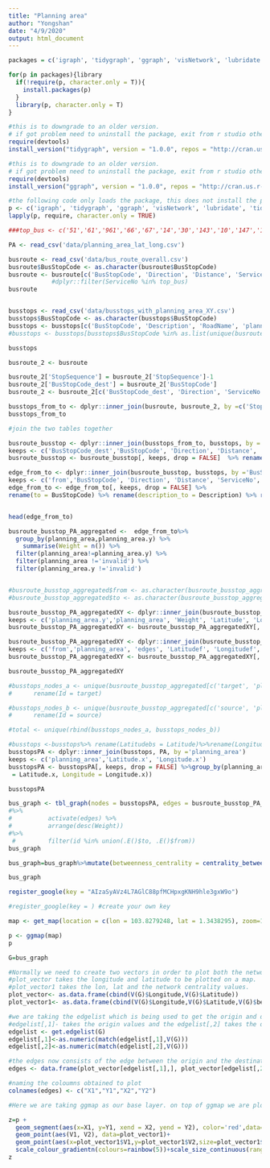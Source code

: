 ```yaml
---
title: "Planning area"
author: "Yongshan"
date: "4/9/2020"
output: html_document
---
```

```r
packages = c('igraph', 'tidygraph', 'ggraph', 'visNetwork', 'lubridate', 'tidyverse', 'ggplot2', 'ggmap', 'leaflet', 'ggiraph', 'sf','sp','st', 'tmap', 'ggplot2','maptools')

for(p in packages){library
  if(!require(p, character.only = T)){
    install.packages(p)
  }
  library(p, character.only = T)
}
```

```r
#this is to downgrade to an older version.
# if got problem need to uninstall the package, exit from r studio otherwise it would not refresh from rstudio properly
require(devtools)
install_version("tidygraph", version = "1.0.0", repos = "http://cran.us.r-project.org")
```

```r
#this is to downgrade to an older version.
# if got problem need to uninstall the package, exit from r studio otherwise it would not refresh from rstudio properly
require(devtools)
install_version("ggraph", version = "1.0.0", repos = "http://cran.us.r-project.org")
```



```r
#the following code only loads the package, this does not install the package. if it says true, it means it is already launched
p <- c('igraph', 'tidygraph', 'ggraph', 'visNetwork', 'lubridate', 'tidyverse','ggmap','ggiraph','leaflet','ggplot2','sp','st','sf','maptools')
lapply(p, require, character.only = TRUE)
```

```r

###top_bus <- c('51','61','961','66','67','14','30','143','10','147','178','197','154','167','166','174','196','171','2','12','21','170','970','13')

PA <- read_csv('data/planning_area_lat_long.csv')

busroute <- read_csv('data/bus_route_overall.csv')
busroute$BusStopCode <- as.character(busroute$BusStopCode)
busroute <- busroute[c('BusStopCode', 'Direction', 'Distance', 'ServiceNo', 'StopSequence')] #%>%
            #dplyr::filter(ServiceNo %in% top_bus)
busroute


busstops <- read_csv('data/busstops_with_planning_area_XY.csv')
busstops$BusStopCode <- as.character(busstops$BusStopCode)
busstops <- busstops[c('BusStopCode', 'Description', 'RoadName', 'planning_area', 'Latitude', 'Longitude')] 
#busstops <- busstops[busstops$BusStopCode %in% as.list(unique(busroute['BusStopCode']))[['BusStopCode']], ] 

busstops
```


```r
busroute_2 <- busroute

busroute_2['StopSequence'] = busroute_2['StopSequence']-1
busroute_2['BusStopCode_dest'] = busroute_2['BusStopCode']
busroute_2 <- busroute_2[c('BusStopCode_dest', 'Direction', 'ServiceNo', 'StopSequence')]

busstops_from_to <- dplyr::inner_join(busroute, busroute_2, by =c('StopSequence', 'ServiceNo', 'Direction'))
busstops_from_to

```


```r
#join the two tables together

busroute_busstop <- dplyr::inner_join(busstops_from_to, busstops, by ='BusStopCode')
keeps <- c('BusStopCode_dest','BusStopCode', 'Direction', 'Distance', 'ServiceNo', 'Latitude', 'Longitude', 'planning_area', 'Description')
busroute_busstop <- busroute_busstop[, keeps, drop = FALSE]  %>% rename(description_from = Description)%>% rename(from = BusStopCode)%>% rename(BusStopCode = BusStopCode_dest)

edge_from_to <- dplyr::inner_join(busroute_busstop, busstops, by ='BusStopCode')
keeps <- c('from','BusStopCode', 'Direction', 'Distance', 'ServiceNo', 'Latitude.x', 'Longitude.x', 'planning_area.x','planning_area.y','Latitude.y','Longitude.y', 'description_from','Description')
edge_from_to <- edge_from_to[, keeps, drop = FALSE] %>% 
rename(to = BusStopCode) %>% rename(description_to = Description) %>% rename(Longitude = Longitude.x)%>% rename(Latitude = Latitude.x)%>% rename(planning_area = planning_area.x)


head(edge_from_to)
```


```r
busroute_busstop_PA_aggregated <-  edge_from_to%>%
  group_by(planning_area,planning_area.y) %>%
    summarise(Weight = n()) %>%
  filter(planning_area!=planning_area.y) %>%
  filter(planning_area !='invalid') %>%
  filter(planning_area.y !='invalid')


#busroute_busstop_aggregated$from <- as.character(busroute_busstop_aggregated$from)
#busroute_busstop_aggregated$to <- as.character(busroute_busstop_aggregated$to)

busroute_busstop_PA_aggregatedXY <- dplyr::inner_join(busroute_busstop_PA_aggregated, PA, by ='planning_area')
keeps <- c('planning_area.y','planning_area', 'Weight', 'Latitude', 'Longitude')
busroute_busstop_PA_aggregatedXY <- busroute_busstop_PA_aggregatedXY[, keeps, drop = FALSE]  %>% rename(from = planning_area)%>% rename(edges = Weight)%>% rename(planning_area = planning_area.y)%>% rename(Longitudef = Longitude)%>% rename(Latitudef = Latitude)

busroute_busstop_PA_aggregatedXY <- dplyr::inner_join(busroute_busstop_PA_aggregatedXY, PA, by ='planning_area')
keeps <- c('from','planning_area', 'edges', 'Latitudef', 'Longitudef','Latitude', 'Longitude')
busroute_busstop_PA_aggregatedXY <- busroute_busstop_PA_aggregatedXY[, keeps, drop = FALSE]  %>% rename(to = planning_area)%>% rename(Longitudet = Longitude)%>% rename(Latitudet = Latitude)

busroute_busstop_PA_aggregatedXY
```

```r
#busstops_nodes_a <- unique(busroute_busstop_aggregated[c('target', 'planning_area')]) %>%
#      rename(Id = target)

#busstops_nodes_b <- unique(busroute_busstop_aggregated[c('source', 'planning_area')]) %>%
#      rename(Id = source)

#total <- unique(rbind(busstops_nodes_a, busstops_nodes_b))

#busstops <-busstops%>% rename(Latitudebs = Latitude)%>%rename(Longitudebs = Longitude)
busstopsPA <- dplyr::inner_join(busstops, PA, by ='planning_area')
keeps <- c('planning_area','Latitude.x', 'Longitude.x')
busstopsPA <- busstopsPA[, keeps, drop = FALSE] %>%group_by(planning_area,Latitude.x,Longitude.x) %>%summarise(PAbusstopcount = n()) %>% rename(c(Latitude
 = Latitude.x, Longitude = Longitude.x))

busstopsPA

```


```r
bus_graph <- tbl_graph(nodes = busstopsPA, edges = busroute_busstop_PA_aggregatedXY, directed = TRUE)
#%>%
#          activate(edges) %>%
#          arrange(desc(Weight))
#%>%
 #         filter(id %in% union(.E()$to, .E()$from))
bus_graph
```

```r

bus_graph=bus_graph%>%mutate(betweenness_centrality = centrality_betweenness(normalized = T)) %>%mutate(closeness_centrality = centrality_closeness(normalized = T))%>%mutate(degree_centrality=centrality_degree(mode='all',normalized = T))%>%mutate(degreein_centrality=centrality_degree(mode='in',normalized = T))%>%mutate(degreeout_centrality=centrality_degree(mode='out',normalized = T))

bus_graph

```

```r
register_google(key = "AIzaSyAVz4L7AGlC88pfMCHpxgKNH9hle3gxW9o")
```

```r
#register_google(key = ) #create your own key

map <- get_map(location = c(lon = 103.8279248, lat = 1.3438295), zoom=11, source = "google", maptype = 'roadmap')

p <- ggmap(map) 
p
```

```r

G=bus_graph

#Normally we need to create two vectors in order to plot both the network data and the coordinates on a map
#plot_vector takes the longitude and latitude to be plotted on a map.
#plot_vector1 takes the lon, lat and the network centrality values.
plot_vector<- as.data.frame(cbind(V(G)$Longitude,V(G)$Latitude))
plot_vector1<- as.data.frame(cbind(V(G)$Longitude,V(G)$Latitude,V(G)$betweenness_centrality,V(G)$closeness_centrality,V(G)$edges))

#we are taking the edgelist which is being used to get the origin and destination of the airport data.
#edgelist[,1]- takes the origin values and the edgelist[,2] takes the destination values.
edgelist <- get.edgelist(G)
edgelist[,1]<-as.numeric(match(edgelist[,1],V(G)))
edgelist[,2]<-as.numeric(match(edgelist[,2],V(G)))

#the edges now consists of the edge between the origin and the destination values
edges <- data.frame(plot_vector[edgelist[,1],], plot_vector[edgelist[,2],])

#naming the coloumns obtained to plot
colnames(edges) <- c("X1","Y1","X2","Y2")

#Here we are taking ggmap as our base layer. on top of ggmap we are plotting the origin and destination coordinates using the plot_vector as our 2nd layer, then we are plotting the coordinates of all the centrality from the plot_vector1 as our 3rd layer and then we are ploting the geom_segment i.e. the edges as our 4th layer.
```

``` r
z=p + 
  geom_segment(aes(x=X1, y=Y1, xend = X2, yend = Y2), color='red',data=edges,arrow = arrow(type = "closed", length = unit(.13, "inches"))) +
  geom_point(aes(V1, V2), data=plot_vector1)+ 
  geom_point(aes(x=plot_vector1$V1,y=plot_vector1$V2,size=plot_vector1$V3,colour=plot_vector1$V4),plot_vector1)+ 
  scale_colour_gradientn(colours=rainbow(5))+scale_size_continuous(range = c(1, 10))
z
```

